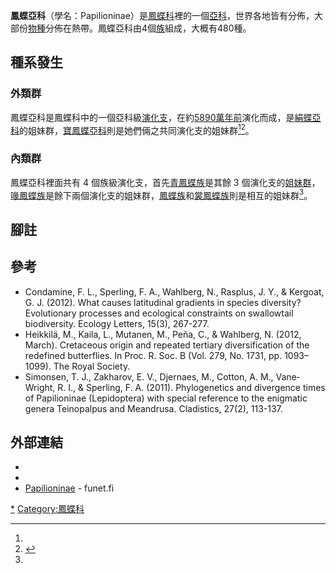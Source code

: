 {{NoteTA
|G1=Butterfly
}}
{{Automatic_taxobox
| fossil_range = {{fossilrange|58.9|0|earliest=0}}從古近紀[[古新世|古新世]]中期至今<sub><ref name=n2019>Chazot, N., Wahlberg, N., Freitas, A. V. L., Mitter, C., Labandeira, C., Sohn, J. C., ... & Heikkilä, M. (2019). Priors and Posteriors in Bayesian Timing of Divergence Analyses: the Age of Butterflies Revisited. ''Systematic biology.'' https://doi.org/10.1093/sysbio/syz002</ref></sub>
| image = Papilio nireus 2018 01 20 1823.jpg
| image_width = 300px
| image_caption = 綠霓德鳳蝶<br>''Papilio nireus''
| taxon = Papilioninae
| authority= Latreille, 1802
| subdivision_ranks = [[族_(生物)|族]]
| subdivision = 
* [[青鳳蝶族|青鳳蝶族]] Leptocircini
* [[鳳蝶族|鳳蝶族]] Papilionini
* [[喙鳳蝶族|喙鳳蝶族]] Teinopalpini
* [[裳鳳蝶族|裳鳳蝶族]] Troidini
}}

'''鳳蝶亞科'''（學名：Papilioninae）是[[鳳蝶科|鳳蝶科]]裡的一個[[亞科|亞科]]，世界各地皆有分佈，大部份[[物種|物種]]分佈在熱帶。鳳蝶亞科由4個[[族_(生物)|族]]組成，大概有480種。

== 種系發生 ==
=== 外類群 ===
鳳蝶亞科是鳳蝶科中的一個亞科級[[演化支|演化支]]，在約[[古新世|5890萬年前]]演化而成，是[[絹蝶亞科|絹蝶亞科]]的姐妹群，[[寶鳳蝶亞科|寶鳳蝶亞科]]則是她們倆之共同演化支的姐妹群<ref name=n2019/><ref name=c2018>{{Cite journal|title=Mitochondrial phylogenomics, the origin of swallowtail butterflies, and the impact of the number of clocks in Bayesian molecular dating|author=|url=http://onlinelibrary.wiley.com/doi/10.1111/syen.12284/abstract|last=Condamine|first=Fabien L.|last2=Nabholz|first2=Benoit|journal=Systematic Entomology|issue=|doi=10.1111/syen.12284|others=|year=|volume=|page=|pages=|language=|issn=1365-3113|pmid=|last3=Clamens|first3=Anne-Laure|last4=Dupuis|first4=Julian R.|last5=Sperling|first5=Felix a. H.}}</ref>。
{{clade
|label1=[[鳳蝶科|鳳蝶科]]
|1={{clade
|2=[[寶鳳蝶亞科|寶鳳蝶亞科]] Baroniinae
|1={{clade
|2=[[絹蝶亞科|絹蝶亞科]] Parnassiinae
|1='''鳳蝶亞科 Papilioninae'''
}}}}}}

=== 內類群 ===
鳳蝶亞科裡面共有 4 個族級演化支，首先[[青鳳蝶族|青鳳蝶族]]是其餘 3 個演化支的[[姐妹群|姐妹群]]，[[喙鳳蝶族|喙鳳蝶族]]是餘下兩個演化支的姐妹群，[[鳳蝶族|鳳蝶族]]和[[裳鳳蝶族|裳鳳蝶族]]則是相互的姐妹群<ref name=c2018/>。
{{clade
|label1='''鳳蝶亞科'''
|1={{clade
|2={{clade
|1=[[喙鳳蝶族|喙鳳蝶族]] Teinopalpini
|2={{clade
|1=[[鳳蝶族|鳳蝶族]] Papilionini
|2=[[裳鳳蝶族|裳鳳蝶族]] Troidini}}}}
|1=[[青鳳蝶族|青鳳蝶族]] Leptocircini}}}}

== 腳註 ==
{{reflist}}

== 參考 ==
* Condamine, F. L., Sperling, F. A., Wahlberg, N., Rasplus, J. Y., & Kergoat, G. J. (2012). What causes latitudinal gradients in species diversity? Evolutionary processes and ecological constraints on swallowtail biodiversity. Ecology Letters, 15(3), 267-277.
* Heikkilä, M., Kaila, L., Mutanen, M., Peña, C., & Wahlberg, N. (2012, March). Cretaceous origin and repeated tertiary diversification of the redefined butterflies. In Proc. R. Soc. B (Vol. 279, No. 1731, pp. 1093–1099). The Royal Society.
* Simonsen, T. J., Zakharov, E. V., Djernaes, M., Cotton, A. M., Vane‐Wright, R. I., & Sperling, F. A. (2011). Phylogenetics and divergence times of Papilioninae (Lepidoptera) with special reference to the enigmatic genera Teinopalpus and Meandrusa. Cladistics, 27(2), 113-137.

== 外部連結 ==
* {{Commonscat-inline| Papilioninae}}
* {{Wikispecies-inline| Papilioninae}}
* [http://ftp.funet.fi/pub/sci/bio/life/insecta/lepidoptera/ditrysia/papilionoidea/papilionidae/papilioninae/ Papilioninae] - funet.fi {{en}}
{{蝴蝶分類}}
{{Taxonbar|from=Q784968}}

[[Category:鳳蝶亞科|*]]
[[Category:鳳蝶科|Category:鳳蝶科]]